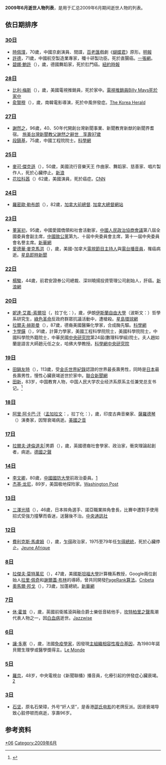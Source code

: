 <center>{{Quotation|{{MonthTOC|2009年|逝世人物列表}}}}</center>

{{TOCright}}

'''2009年6月逝世人物列表'''，是用于汇总2009年6月期间逝世人物的列表。

== 依日期排序 ==
=== [[6月30日|30日]] ===
* [[時佩璞|時佩璞]]，70歲，中國京劇演員、間諜，[[百老匯|百老匯]]戲劇《[[蝴蝶君|蝴蝶君]]》原形。[https://web.archive.org/web/20100407201852/http://news.sina.com.hk/cgi-bin/nw/show.cgi/2/1/1/1187236/1.html 明報]
* [[許德_(工程師)|許德]]，71歲，中國航空製造業專家，殲十研製功臣。死於直腸癌。[https://web.archive.org/web/20160304125406/http://www.1zhang.com/group/thread-5452-1-1.html 一張網]。
* [[碧娜·鮑許|碧娜·鮑許]]（{{lang-en|Pina Bausch}}），{{age|1940|7|27|2009|6|30}}歲，德國舞蹈家，死於肛門癌。[http://artsbeat.blogs.nytimes.com/2009/06/30/pina-bausch-a-worldly-choreographer/ 紐約時報]{{Wayback|url=http://artsbeat.blogs.nytimes.com/2009/06/30/pina-bausch-a-worldly-choreographer/ |date=20191104215836 }}

=== [[6月28日|28日]] ===
* [[比利·梅斯|比利·梅斯]]（{{lang-en|Billy Mays}}），{{age|1958|7|20|2009|6|28}}歲，美國電視推銷員，死於家中。[https://archive.is/20130424174206/http://www.1zhang.com/group/thread-5417-1-1.html 電視推銷員Billy Mays死於家中]
* [[兪賢穆|兪賢穆]]（{{lang-ko|유현목}}），{{age|1925|7|2|2009|6|28}}歲，南韓電影導演，死於中風併發症。[http://www.koreaherald.co.kr/NEWKHSITE/data/html_dir/2009/06/29/200906290059.asp The Korea Herald]{{Wayback|url=http://www.koreaherald.co.kr/NEWKHSITE/data/html_dir/2009/06/29/200906290059.asp |date=20090630074128 }}

=== [[6月27日|27日]] ===
* [[謝然之|謝然之]]，96歲，40、50年代開創台灣新聞事業、新聞教育新猷的新聞界耆宿。 [http://news.pchome.com.tw/politics/nownews/20090629/index-12462275106332462001.html 旅美台灣新聞教父謝然之辭世　享壽97歲]{{Wayback|url=http://news.pchome.com.tw/politics/nownews/20090629/index-12462275106332462001.html |date=20190822020156 }}
* [[段鎮基|段鎮基]]，75歲，中國工程院院士。[https://archive.is/20130102033758/http://www.sciencetimes.com.cn/htmlnews/2009/7/221092.shtm 科學網]

=== [[6月25日|25日]] ===
* [[麥可·傑克遜|麥可·傑克遜]]（{{lang-en|Michael Jackson}}），50歲，美國流行音樂天王 作曲家、舞蹈家、慈善家、唱片製作人，死於心臟停止。[http://ent.sina.com.cn/s/u/2009-06-26/05532582752.shtml 新浪]{{Wayback|url=http://ent.sina.com.cn/s/u/2009-06-26/05532582752.shtml |date=20190904105954 }}
* [[花拉科茜|花拉科茜]]（{{lang-en|Farrah Fawcett}}）62歲，美國演員，死於癌症。[http://www.cnn.com/2009/SHOWBIZ/TV/06/25/obit.fawcett/index.html CNN]{{Wayback|url=http://www.cnn.com/2009/SHOWBIZ/TV/06/25/obit.fawcett/index.html |date=20201117203710 }}

=== [[6月24日|24日]] ===
* [[羅密歐·勒布朗|羅密歐·勒布朗]]（{{lang-en|Roméo LeBlanc}}），82歲，[[加拿大總督|加拿大前總督]]. [http://www.gg.ca/gg/fgg/bios/02/index_e.asp8 加拿大總督網站]{{dead link|date=十一月 2017 |bot=InternetArchiveBot }}

=== [[6月23日|23日]] ===
* [[董寅初|董寅初]]，95歲，中國愛國僑領和社會活動家，[[中國人民政治協商會議|中國人民政治協商會議]]第八屆全國委員會副主席，[[中國致公黨|中國致公黨]]第九、十屆中央委員會主席，第十一屆中央委員會名譽主席。[http://news.xinhuanet.com/politics/2009-06/23/content_11590073.htm 新華網]{{Wayback|url=http://news.xinhuanet.com/politics/2009-06/23/content_11590073.htm |date=20090626120056 }}
* [[愛德華·麥克馬洪|愛德華·麥克馬洪]]（{{lang-en|Ed McMahon}}），{{age|1923|3|6|2009|6|23}}歲，美國-加拿大[[電視節目|電視節目]][[主持人|主持人]]與[[電台|電台]][[播音員|播音員]]，罹癌病逝。[https://web.archive.org/web/20111220032704/http://news.singtao.ca/toronto/realtimenews/details.php?IndexID=1860038 星島即時新聞]

=== [[6月22日|22日]] ===
* [[楊駿_(私募)|楊駿]]，44歲，前君安證券公司總裁、深圳曉揚投資管理公司創始人，肝癌。[http://finance.sina.com.cn/money/fund/20090623/11526386546.shtml 新浪網]{{Wayback|url=http://finance.sina.com.cn/money/fund/20090623/11526386546.shtml |date=20200411095206 }}

=== [[6月20日|20日]] ===
* [[妮達·艾嘉-索爾坦|妮達·艾嘉-索爾坦]]（{{lang-fa|ندا آقا سلطان}}，拉丁化：{{lang|la|Neda Agha-Soltan}}），{{age|1982|1|1|2009|6|20}}歲，伊朗[[伊斯蘭自由大學|伊斯蘭自由大學]]（波斯文：{{lang|fa|دانشگاه آزاد اسلامی}}）哲學系研究生，[[伊朗綠色革命|綠色革命]]反政府群眾抗議活動中，遭槍殺。[https://web.archive.org/web/20111220024831/http://www.stnn.cc/pacific_asia/200906/t20090623_1050995.html 星島環球網]
* [[拉爾夫·赫斯曼|拉爾夫·赫斯曼]]（{{lang-en|Ralph F. Hirschmann}}），87歲，德裔美國醫藥化學家，合成酶先驅。[https://archive.is/20130101161403/http://www.sciencetimes.com.cn/htmlnews/2009/7/221865.shtm 科學網]
* [[卞學鐄|卞學鐄]]（{{lang-en|Theodore Hsueh-Huang Pian}}），91歲，計算力學家，美國工程科學院院士，美國科學院院士，中國科學院外籍院士，中華民國[[中央研究院|中央研究院]]第24屆(數理科學組)院士。夫人趙如蘭是語言大師趙元任之女，哈佛大學教授。[https://archive.is/20130101133307/http://www.sciencetimes.com.cn/htmlnews/2009/6/220703.shtm 科學網][https://academicians.sinica.edu.tw/index.php?func=1-D 中央研究院]{{Wayback|url=https://academicians.sinica.edu.tw/index.php?func=1-D |date=20161102125806 }}

=== [[6月19日|19日]] ===
* [[田鍋友時|田鍋友時]]（{{lang-ja|たなべ ともじ}}），113歲，受[[金氏世界紀錄|金氏世界紀錄]]認證的世界最長壽男性，同時是[[日本|日本]]最長壽男性，慢性心臟衰竭逝世於家中。[http://udn.com/NEWS/WORLD/BREAKINGNEWS5/4971601.shtml 聯合新聞網]{{dead link|date=十一月 2017 |bot=InternetArchiveBot }}
* [[田新|田新]]，83岁，中国教育人物，中国人民大学农业经济系原系主任兼党总支书记。<ref>{{Cite web|url=http://www.sard.ruc.edu.cn/inmemories/1979.jhtml|title=田新同志讣告 - 中国人民大学农业与农村发展学院|accessdate=2018-11-25|work=www.sard.ruc.edu.cn|archive-url=https://web.archive.org/web/20181125162653/http://www.sard.ruc.edu.cn/inmemories/1979.jhtml|archive-date=2018-11-25|dead-url=yes}}</ref>

=== [[6月18日|18日]] ===
* [[阿里·阿卡巴·汗|阿里·阿卡巴·汗]]（[[孟加拉文|孟加拉文]]：{{lang|bn|আলী আকবর খাঁ}}，拉丁化：{{lang|en|Ali Akbar Khan}}），{{age|1922|4|4|2009|6|18}}歲，印度古典音樂家、[[薩羅德琴|薩羅德琴]]（{{lang|en|Sarod}}）演奏家，因腎衰竭病逝。[http://www.voanews.com/chinese/n2009-06-20-voa19.cfm 美國之音]

=== [[6月17日|17日]] ===
* [[拉爾夫·達倫道夫|拉爾夫·達倫道夫]]|男爵（{{lang-en|Ralf Dahrendorf, Baron Dahrendorf}}），{{age|1929|5|1|2009|6|17}}歲，英國德裔社會學家、政治家，衝突理論起創者，病逝。[http://www.dw-world.de/dw/article/0,,4406680,00.html 德國之聲]{{Wayback|url=http://www.dw-world.de/dw/article/0,,4406680,00.html |date=20090924060159 }}

=== [[6月14日|14日]] ===
* [[李文卿|李文卿]]，80歲，[[中華人民共和國國防大學|中國國防大學]]前政治委員。[http://news.xinhuanet.com/politics/2009-06/30/content_11628810.htm]{{Wayback|url=http://news.xinhuanet.com/politics/2009-06/30/content_11628810.htm |date=20090703042215 }}
* [[杰基·龙尼|杰基·龙尼]]，89岁，美国极地探险家。[http://www.washingtonpost.com/wp-dyn/content/article/2009/06/17/AR2009061703502.html Washington Post]{{Wayback|url=http://www.washingtonpost.com/wp-dyn/content/article/2009/06/17/AR2009061703502.html |date=20171203162209 }}

=== [[6月13日|13日]] ===
* [[三澤光晴|三澤光晴]]（{{lang-ja|みさわ みつはる}}），46歲，日本摔角選手、諾亞職業摔角會長，比賽中遭對手使用招式受強力撞擊而昏迷，送醫後不治。[https://web.archive.org/web/20160304142544/http://www.cna.com.tw/ShowNews/Detail.aspx?pSearchDate=&pNewsID=200906140013 中央通訊社]

=== [[6月12日|12日]] ===
* [[費利克斯·馬盧姆|費利克斯·馬盧姆]]（{{lang-fr|Félix Malloum}}），{{age|1932|9|10|2009|6|12}}歲，[[乍得|乍得]]政治家，1975至79年任[[乍得總統|乍得總統]]，死於心臟停止。[http://www.jeuneafrique.com/Article/DEPAFP20090612T224242Z/-France-Deces-Jacques-Chirac-Hissene-Habre-Deces-de-l-ex-president-Felix-Malloum.html Jeune Afrique]{{Wayback|url=http://www.jeuneafrique.com/Article/DEPAFP20090612T224242Z/-France-Deces-Jacques-Chirac-Hissene-Habre-Deces-de-l-ex-president-Felix-Malloum.html |date=20150402175449 }}

=== [[6月8日|8日]] ===
* [[拉傑夫·莫特萬尼|拉傑夫·莫特萬尼]]（{{lang-en|Rajeev Motwani}}），47歲，美國[[斯坦福大學|斯坦福大學]]計算機系教授，Google兩位創始人[[拉里·佩奇|拉里·佩奇]]和[[謝爾蓋·布林|謝爾蓋·布林]]的導師，曾共同開發[[PageRank|PageRank算法]]。[http://www.cnbeta.com/articles/86047.htm Cnbeta]{{Wayback|url=http://www.cnbeta.com/articles/86047.htm |date=20181116000954 }}
* [[奧馬爾·邦戈|奧馬爾·邦戈]]（{{lang-la|el Hadj Omar Bongo}}），73歲，加蓬總統。[http://news.xinhuanet.com/world/2009-06/09/content_11510380.htm 新華網]

=== [[6月7日|7日]] ===
* [[休·霍普|休·霍普]]（{{lang-en|Hugh Colin Hopper}}），{{age|1945|4|29|2009|6|7}}歲，英國前衛搖滾與融合爵士樂低音結他手，[[坎特柏里之聲|坎特柏里之聲]]風潮代表人物之一，因[[白血病|白血病]]逝世。[https://web.archive.org/web/20090611214338/http://www.jazzwisemagazine.com/component/content/10854?task=view Jazzwise]

=== [[6月6日|6日]] ===
* [[讓·多塞|讓·多塞]]（{{lang-fr|Jean Dausset}}），{{age|1916|10|19|2009|6|6}}歲，法國[[免疫學|免疫學家]]，因發現[[主組織相容性複合基因|主組織相容性複合基因]]，為1980年諾貝爾生理學或醫學獎得主。[http://www.lemonde.fr/carnet/article/2009/06/06/deces-du-prix-nobel-de-medecine-jean-dausset_1203493_3382.html Le Monde]{{Wayback|url=http://www.lemonde.fr/carnet/article/2009/06/06/deces-du-prix-nobel-de-medecine-jean-dausset_1203493_3382.html |date=20090607073851 }}

=== [[6月5日|5日]] ===
* [[羅京|羅京]]，48岁，中央電視台《新聞聯播》播音員，化療引起的併發症心臟衰竭。[http://www.chinadaily.com.cn/zgzx/2009-06/05/content_8251601.htm]{{Wayback|url=http://www.chinadaily.com.cn/zgzx/2009-06/05/content_8251601.htm |date=20160304191812 }}

=== [[6月3日|3日]] ===
* [[石坚|石坚]]，原名石榮璋，外号“奸人坚”，是香港[[邵氏电影|邵氏电影]]的老牌反派。因肾衰竭导致心脏停顿而病逝，享壽96岁。

== 参考资料 ==
{{reflist}}

{{各年各月份逝世人物}}

[[Category:2009年逝世|*06]]
[[Category:2009年6月|Category:2009年6月]]
